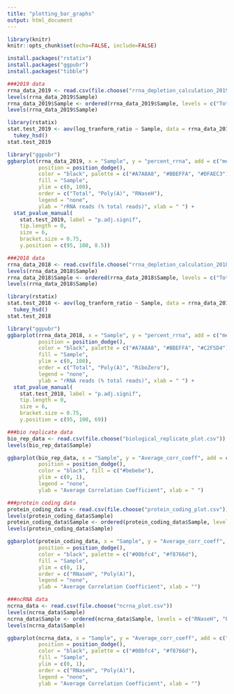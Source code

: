 ```yaml
---
title: "plotting_bar_graphs"
output: html_document
---
```


```r
library(knitr)
knitr::opts_chunk$set(echo=FALSE, include=FALSE)
```

```r
install.packages("rstatix")
install.packages("ggpubr")
install.packages("tibble")
```

```r
###2019 data
rrna_data_2019 <- read.csv(file.choose("rrna_depletion_calculation_2019.csv"))
levels(rrna_data_2019$Sample)
rrna_data_2019$Sample <- ordered(rrna_data_2019$Sample, levels = c("Total", "Poly(A)", "RNaseH"))
levels(rrna_data_2019$Sample)

library(rstatix)
stat.test_2019 <- aov(log_tranform_ratio ~ Sample, data = rrna_data_2019) %>%
  tukey_hsd()
stat.test_2019 

library("ggpubr")
ggbarplot(rrna_data_2019, x = "Sample", y = "percent_rrna", add = c("mean_se"),
          position = position_dodge(),
          color = "black", palette = c("#A7A8A8", "#BBEFFA", "#DFAEC3"),
          fill = "Sample",
          ylim = c(0, 100),
          order = c("Total", "Poly(A)", "RNaseH"),
          legend = "none",
          ylab = "rRNA reads (% total reads)", xlab = " ") +
  stat_pvalue_manual(
    stat.test_2019, label = "p.adj.signif", 
    tip.length = 0,
    size = 6,
    bracket.size = 0.75,
    y.position = c(95, 100, 8.5))
```

```r
###2018 data
rrna_data_2018 <- read.csv(file.choose("rrna_depletion_calculation_2018.csv"))
levels(rrna_data_2018$Sample)
rrna_data_2018$Sample <- ordered(rrna_data_2018$Sample, levels = c("Total", "Poly(A)", "RiboZero"))
levels(rrna_data_2018$Sample)

library(rstatix)
stat.test_2018 <- aov(log_tranform_ratio ~ Sample, data = rrna_data_2018) %>%
  tukey_hsd()
stat.test_2018 

library("ggpubr")
ggbarplot(rrna_data_2018, x = "Sample", y = "percent_rrna", add = c("mean_se"),
          position = position_dodge(),
          color = "black", palette = c("#A7A8A8", "#BBEFFA", "#C2F5D4"),
          fill = "Sample",
          ylim = c(0, 100),
          order = c("Total", "Poly(A)", "RiboZero"),
          legend = "none",
          ylab = "rRNA reads (% total reads)", xlab = " ") +
  stat_pvalue_manual(
    stat.test_2018, label = "p.adj.signif", 
    tip.length = 0,
    size = 6,
    bracket.size = 0.75,
    y.position = c(95, 100, 69))

```

```r
###bio replicate data
bio_rep_data <- read.csv(file.choose("biological_replicate_plot.csv"))
levels(bio_rep_data$Sample)

ggbarplot(bio_rep_data, x = "Sample", y = "Average_corr_coeff", add = c("mean_se"),
          position = position_dodge(),
          color = "black", fill = c("#bebebe"),
          ylim = c(0, 1),
          legend = "none",
          ylab = "Average Correlation Coefficient", xlab = " ")

```

```r
###protein coding data
protein_coding_data <- read.csv(file.choose("protein_coding_plot.csv"))
levels(protein_coding_data$Sample)
protein_coding_data$Sample <- ordered(protein_coding_data$Sample, levels = c("RNaseH", "Poly(A)"))
levels(protein_coding_data$Sample)

ggbarplot(protein_coding_data, x = "Sample", y = "Average_corr_coeff", add = c("mean_se"),
          position = position_dodge(),
          color = "black", palette = c("#00bfc4", "#f8766d"),
          fill = "Sample",
          ylim = c(0, 1),
          order = c("RNaseH", "Poly(A)"),
          legend = "none",
          ylab = "Average Correlation Coefficient", xlab = "")
```

```r
###ncRNA data
ncrna_data <- read.csv(file.choose("ncrna_plot.csv"))
levels(ncrna_data$Sample)
ncrna_data$Sample <- ordered(ncrna_data$Sample, levels = c("RNaseH", "Poly(A)"))
levels(ncrna_data$Sample)

ggbarplot(ncrna_data, x = "Sample", y = "Average_corr_coeff", add = c("mean_se"),
          position = position_dodge(),
          color = "black", palette = c("#00bfc4", "#f8766d"),
          fill = "Sample",
          ylim = c(0, 1),
          order = c("RNaseH", "Poly(A)"),
          legend = "none",
          ylab = "Average Correlation Coefficient", xlab = "")
```